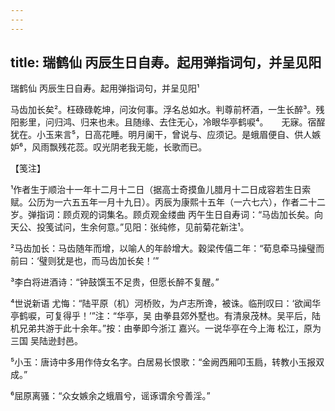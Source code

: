 ```yaml
---
---
---
```

title: 瑞鹤仙 丙辰生日自寿。起用弹指词句，并呈见阳
---



瑞鹤仙 丙辰生日自寿。起用弹指词句，并呈见阳¹





马齿加长矣²。枉碌碌乾坤，问汝何事。浮名总如水。判尊前杯酒，一生长醉³。残阳影里，问归鸿、归来也未。且随缘、去住无心，冷眼华亭鹤唳⁴。　　无寐。宿酲犹在。小玉来言⁵，日高花睡。明月阑干，曾说与、应须记。是蛾眉便自、供人嫉妒⁶，风雨飘残花蕊。叹光阴老我无能，长歌而已。





【笺注】


¹作者生于顺治十一年十二月十二日（据高士奇摸鱼儿腊月十二日成容若生日索赋。公历为一六五五年一月十九日）。丙辰为康熙十五年（一六七六），作者二十二岁。弹指词：顾贞观的词集名。顾贞观金缕曲 丙午生日自寿词：“马齿加长矣。向天公、投笺试问，生余何意。”见阳：张纯修，见前菊花新注¹。

²马齿加长：马齿随年而增，以喻人的年龄增大。穀梁传僖二年：“荀息牵马操璧而前曰：‘璧则犹是也，而马齿加长矣！’”

³李白将进酒诗：“钟鼓馔玉不足贵，但愿长醉不复醒。”

⁴世说新语 尤悔：“陆平原（机）河桥败，为卢志所谗，被诛。临刑叹曰：‘欲闻华亭鹤唳，可复得乎！’”注：“华亭，吴 由拳县郊外墅也。有清泉茂林。吴平后，陆机兄弟共游于此十余年。”按：由拳即今浙江 嘉兴。一说华亭在今上海 松江，原为三国 吴陆逊封邑。

⁵小玉：唐诗中多用作侍女名字。白居易长恨歌：“金阙西厢叩玉扃，转教小玉报双成。”

⁶屈原离骚：“众女嫉余之蛾眉兮，谣诼谓余兮善淫。”
